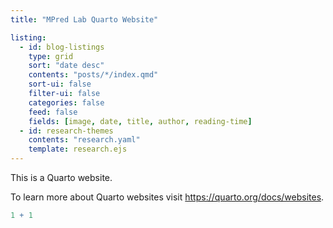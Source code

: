 ```yaml
---
title: "MPred Lab Quarto Website"

listing:
  - id: blog-listings
    type: grid
    sort: "date desc"
    contents: "posts/*/index.qmd"
    sort-ui: false
    filter-ui: false
    categories: false
    feed: false
    fields: [image, date, title, author, reading-time]
  - id: research-themes
    contents: "research.yaml"
    template: research.ejs
---
```


This is a Quarto website.

To learn more about Quarto websites visit <https://quarto.org/docs/websites>.

```r
1 + 1
```

::: {#blog-listings}
:::

::: {#research-themes}
:::
